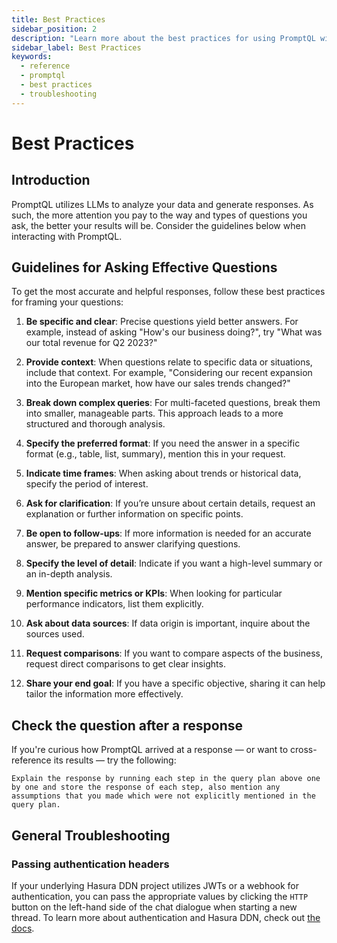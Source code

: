 ```yaml
---
title: Best Practices
sidebar_position: 2
description: "Learn more about the best practices for using PromptQL with your data."
sidebar_label: Best Practices
keywords:
  - reference
  - promptql
  - best practices
  - troubleshooting
---
```


# Best Practices

## Introduction

PromptQL utilizes LLMs to analyze your data and generate responses. As such, the more attention you pay to the way and
types of questions you ask, the better your results will be. Consider the guidelines below when interacting with
PromptQL.

## Guidelines for Asking Effective Questions

To get the most accurate and helpful responses, follow these best practices for framing your questions:

1. **Be specific and clear**: Precise questions yield better answers. For example, instead of asking "How's our business
   doing?", try "What was our total revenue for Q2 2023?"

2. **Provide context**: When questions relate to specific data or situations, include that context. For example,
   "Considering our recent expansion into the European market, how have our sales trends changed?"

3. **Break down complex queries**: For multi-faceted questions, break them into smaller, manageable parts. This approach
   leads to a more structured and thorough analysis.

4. **Specify the preferred format**: If you need the answer in a specific format (e.g., table, list, summary), mention
   this in your request.

5. **Indicate time frames**: When asking about trends or historical data, specify the period of interest.

6. **Ask for clarification**: If you’re unsure about certain details, request an explanation or further information on
   specific points.

7. **Be open to follow-ups**: If more information is needed for an accurate answer, be prepared to answer clarifying
   questions.

8. **Specify the level of detail**: Indicate if you want a high-level summary or an in-depth analysis.

9. **Mention specific metrics or KPIs**: When looking for particular performance indicators, list them explicitly.

10. **Ask about data sources**: If data origin is important, inquire about the sources used.

11. **Request comparisons**: If you want to compare aspects of the business, request direct comparisons to get clear
    insights.

12. **Share your end goal**: If you have a specific objective, sharing it can help tailor the information more
    effectively.

## Check the question after a response

If you're curious how PromptQL arrived at a response — or want to cross-reference its results — try the following:

```plaintext
Explain the response by running each step in the query plan above one by one and store the response of each step, also mention any assumptions that you made which were not explicitly mentioned in the query plan.
```

## General Troubleshooting

### Passing authentication headers

If your underlying Hasura DDN project utilizes JWTs or a webhook for authentication, you can pass the appropriate values
by clicking the `HTTP` button on the left-hand side of the chat dialogue when starting a new thread. To learn more about
authentication and Hasura DDN, check out [the docs](/auth/overview.mdx).
